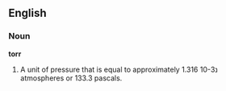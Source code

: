 ==English==

===Noun===

'''torr'''

#A unit of pressure that is equal to approximately 1.316 נ10-3 atmospheres or 133.3 pascals.